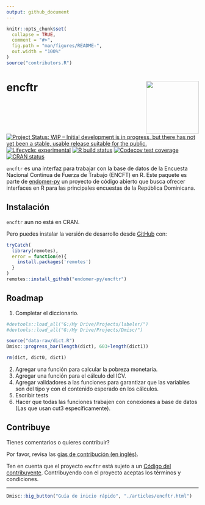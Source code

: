 ```yaml
---
output: github_document
---
```


<!-- README.md is generated from README.Rmd. Please edit that file -->

```r
knitr::opts_chunk$set(
  collapse = TRUE,
  comment = "#>",
  fig.path = "man/figures/README-",
  out.width = "100%"
)
source("contributors.R")
```

# encftr <img src='man/figures/logo.png' align="right" height="138" />

<!-- badges: start -->
[![Project Status: WIP – Initial development is in progress, but there has not yet been a stable, usable release suitable for the public.](https://www.repostatus.org/badges/latest/wip.svg)](https://www.repostatus.org/#wip)
[![Lifecycle: experimental](https://img.shields.io/badge/lifecycle-experimental-orange.svg)](https://www.tidyverse.org/lifecycle/#experimental)
[![R build status](https://github.com/endomer-py/encftr/workflows/R-CMD-check/badge.svg)](https://github.com/endomer-py/encftr/actions)
[![Codecov test coverage](https://codecov.io/gh/endomer-py/encftr/branch/master/graph/badge.svg)](https://codecov.io/gh/endomer-py/encftr?branch=master)
[![CRAN status](https://www.r-pkg.org/badges/version/encftr)](https://CRAN.R-project.org/package=encftr)
<!-- badges: end -->

`encftr` es una interfaz para trabajar con la base de datos de la Encuesta Nacional Continua de Fuerza de Trabajo (ENCFT) en R. Este paquete es parte de [endomer-py](https://endomer-py.github.io/) un proyecto de código abierto que busca ofrecer interfaces en R para las principales encuestas de la República Dominicana.

## Instalación

`encftr` aun no está en CRAN.

<!-- You can install the released version of encftr from [CRAN](https://CRAN.R-project.org) with: -->

<!-- ``` r -->
<!-- install.packages("encftr") -->
<!-- ``` -->

Pero puedes instalar la versión de desarrollo desde [GitHub](https://github.com/) con:

``` r
tryCatch(
  library(remotes),
  error = function(e){
    install.packages('remotes')
  }
)
remotes::install_github("endomer-py/encftr")
```

## Roadmap

1. Completar el diccionario.

```r
#devtools::load_all("G:/My Drive/Projects/labeler/")
#devtools::load_all("G:/My Drive/Projects/Dmisc/")

source("data-raw/dict.R")
Dmisc::progress_bar(length(dict), 603+length(dict1))

rm(dict, dict0, dict1)
```

2. Agregar una función para calcular la pobreza monetaria.
2. Agregar una función para el cálculo del ICV.
2. Agregar validadores a las funciones para garantizar que las variables son del tipo y con el contenido esperado en los cálculos.
2. Escribir tests
2. Hacer que todas las funciones trabajen con conexiones a base de datos (Las que usan cut3 específicamente).

## Contribuye

Tienes comentarios o quieres contribuir?

Por favor, revisa las [gias de contribución (en inglés)](https://endomer-py.github.io/encftr/CONTRIBUTING.html).

Ten en cuenta que el proyecto `encftr` está sujeto a un [Código del contribuyente](https://contributor-covenant.org/es/version/2/0/CODE_OF_CONDUCT.html). Contribuyendo con el proyecto aceptas los términos y condiciones.



<hr/>

```r
Dmisc::big_button("Guía de inicio rápido", "./articles/encftr.html")
```

